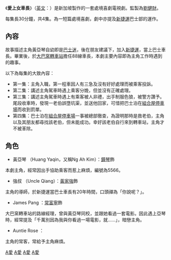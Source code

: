 {{unreferenced|time=2018-05-18T01:37:42+00:00}}
{{新传媒中文电视节目
|中文节目名=愛上女車長
|英文节目名={{lang|en|She Drives Me Crazy}}
|制作年份=2003年
|海外推出日期=
|U频道首播日期=2003年
|U频道首播时间=
|监制=[[劉健財|劉健財]]
|编导=
|制作统筹=[[陳秀娟|陳秀娟]]
|助理编导=
|编审=
|编剧=[[何聲|何聲]]
|故事=
|集数=4
|剧种=喜劇
|外景=
|制作公司=
|主演=[[鐘琴(演員)|鐘琴]]、[[黃家強(新加坡)|黃家強]]、[[常富寧|常富寧]]
|主题曲=怎樣
|作曲=[[王豐|王豐]]
|填詞=[[DoDo|DoDo]]
|主唱=[[5566|5566]]
}}
《'''愛上女車長'''》（[[英语|英文]]：{{lang|en|'''She Drives Me Crazy'''}}）是新加坡製作的一套處境喜劇電視劇。監製為[[劉健財|劉健財]]。

每集長30分鐘，共4集。為一短篇處境喜劇，劇中亦提及[[新捷運|新捷運]]巴士部的運作。

==內容==
故事描述主角黃亞琴自幼即是[[巴士迷|巴士迷]]，後在朋友建議下，加入[[新捷運|新捷運]]，當上巴士車長。畢業後，於[[大巴窯轉車站|大巴窯轉車站]]擔任88線車長，本劇主要內容即為主角工作時遇到的趣事。

以下為每集的大致內容：

*第一集：主角入職，第一程車因人有三急及沒有好好處理而被乘客投訴。
*第二集：講述主角駕車時遇上乘客分娩，但並沒有正確處理。
*第三集：講述主角駕車時遇上有乘客被人非禮，出手制服色狼，被警方讚予。尾段收車時，發現一老伯誤墮坑渠，並送他回家，可惜把巴士泊在[[組合屋|組合屋]][[停車場|停車場]]而收到罰單。
*第四集：巴士泊在[[組合屋|組合屋]][[停車場|停車場]]一事被總部徹查，為證明那時是救老伯，主角以及其朋友都尋找該老伯，但未能成功。幸好該老伯自行來到轉車站，主角才不被革除。

==角色==
*黃亞琴 （Huang Yaqin，又稱Ng Ah Kim）：[[钟琴_(艺人)|鐘琴]]飾

本劇主角，經常因出手協助乘客而惹上麻煩，編號為5566。

*強叔 （Uncle Qiang）：[[黃家強(新加坡)|黃家強]]飾

主角的導師，於新捷運當巴士車長有20年時間，口頭禪為「你說呢？」。

*James Pang ：[[常富寧|常富寧]]飾

大巴窯轉車站的路線經理，曾與黃亞琴同校，並跟她看過一套電影。因此遇上亞琴時，經常提及「千萬別因為我與你看過一場電影，就......」，暗戀主角。

*Auntie Rose ：

主角的常客，常給予主角麻煩。

[[Category:2003年電視劇集|A愛]]
[[Category:新傳媒處境喜劇|A愛]]
[[Category:巴士題材作品|A愛]]
[[Category:職場題材電視劇|A愛]]